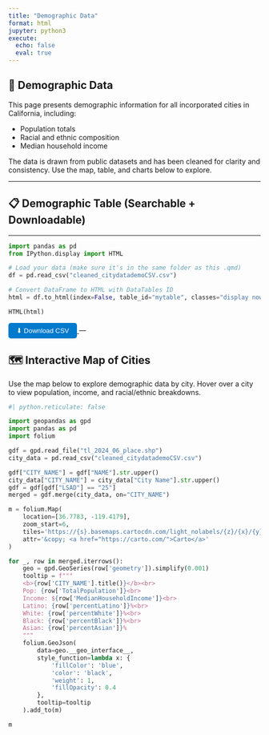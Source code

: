 ```yaml
---
title: "Demographic Data"
format: html
jupyter: python3
execute:
  echo: false
  eval: true
---
```


## 🧬 Demographic Data

This page presents demographic information for all incorporated cities in California, including:

- Population totals  
- Racial and ethnic composition  
- Median household income  

The data is drawn from public datasets and has been cleaned for clarity and consistency. Use the map, table, and charts below to explore.

---

## 📋 Demographic Table (Searchable + Downloadable)

---

```python
import pandas as pd
from IPython.display import HTML

# Load your data (make sure it's in the same folder as this .qmd)
df = pd.read_csv("cleaned_citydatademoCSV.csv")

# Convert DataFrame to HTML with DataTables ID
html = df.to_html(index=False, table_id="mytable", classes="display nowrap")

HTML(html)  
```

<a href="cleaned_citydatademoCSV.csv" download>
  <button style="padding: 8px 16px; background-color: #007acc; color: white; border: none; border-radius: 5px;">
    ⬇ Download CSV
  </button>
</a>
---

## 🗺️ Interactive Map of Cities

Use the map below to explore demographic data by city. Hover over a city to view population, income, and racial/ethnic breakdowns.

```python
#| python.reticulate: false

import geopandas as gpd
import pandas as pd
import folium

gdf = gpd.read_file("tl_2024_06_place.shp")
city_data = pd.read_csv("cleaned_citydatademoCSV.csv")

gdf["CITY_NAME"] = gdf["NAME"].str.upper()
city_data["CITY_NAME"] = city_data["City Name"].str.upper()
gdf = gdf[gdf["LSAD"] == "25"]
merged = gdf.merge(city_data, on="CITY_NAME")

m = folium.Map(
    location=[36.7783, -119.4179],
    zoom_start=6,
    tiles='https://{s}.basemaps.cartocdn.com/light_nolabels/{z}/{x}/{y}{r}.png',
    attr='&copy; <a href="https://carto.com/">Carto</a>'
)

for _, row in merged.iterrows():
    geo = gpd.GeoSeries(row['geometry']).simplify(0.001)
    tooltip = f"""
    <b>{row['CITY_NAME'].title()}</b><br>
    Pop: {row['TotalPopulation']}<br>
    Income: ${row['MedianHouseholdIncome']}<br>
    Latino: {row['percentLatino']}%<br>
    White: {row['percentWhite']}%<br>
    Black: {row['percentBlack']}%<br>
    Asian: {row['percentAsian']}%
    """
    folium.GeoJson(
        data=geo.__geo_interface__,
        style_function=lambda x: {
            'fillColor': 'blue',
            'color': 'black',
            'weight': 1,
            'fillOpacity': 0.4
        },
        tooltip=tooltip
    ).add_to(m)

m
```

